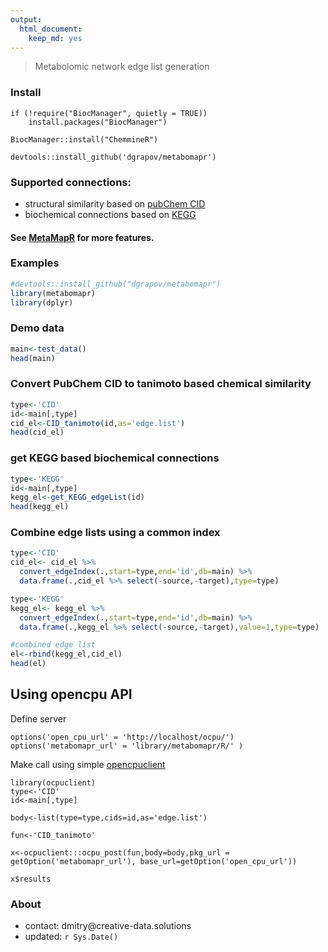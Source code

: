 ```yaml
---
output:
  html_document:
    keep_md: yes
---
```


> Metabolomic network edge list generation

### Install
```
if (!require("BiocManager", quietly = TRUE))
    install.packages("BiocManager")

BiocManager::install("ChemmineR")

devtools::install_github('dgrapov/metabomapr')
```

### Supported connections:
* structural similarity based on [pubChem CID](https://pubchem.ncbi.nlm.nih.gov/)
* biochemical connections based on [KEGG](http://www.genome.jp/kegg/)

#### See [MetaMapR](http://dgrapov.github.io/MetaMapR/) for more features.

### Examples
```r
#devtools::install_github("dgrapov/metabomapr")
library(metabomapr)
library(dplyr)
```

### Demo data
```r
main<-test_data() 
head(main)
```

### Convert PubChem CID to tanimoto based chemical similarity
```r
type<-'CID'
id<-main[,type]
cid_el<-CID_tanimoto(id,as='edge.list')
head(cid_el)
```

### get KEGG based biochemical connections
```r
type<-'KEGG'
id<-main[,type]
kegg_el<-get_KEGG_edgeList(id)
head(kegg_el)
```

### Combine edge lists using a common index
```r
type<-'CID'
cid_el<- cid_el %>%
  convert_edgeIndex(.,start=type,end='id',db=main) %>%
  data.frame(.,cid_el %>% select(-source,-target),type=type)

type<-'KEGG'
kegg_el<- kegg_el %>%
  convert_edgeIndex(.,start=type,end='id',db=main) %>%
  data.frame(.,kegg_el %>% select(-source,-target),value=1,type=type)

#combined edge list
el<-rbind(kegg_el,cid_el)
head(el)
```

## Using opencpu API

Define server
```
options('open_cpu_url' = 'http://localhost/ocpu/')
options('metabomapr_url' = 'library/metabomapr/R/' )
```

Make call using simple [opencpuclient](https://github.com/dgrapov/ocpuclient)
```
library(ocpuclient)
type<-'CID'
id<-main[,type]

body<-list(type=type,cids=id,as='edge.list')

fun<-'CID_tanimoto'

x<-ocpuclient:::ocpu_post(fun,body=body,pkg_url = getOption('metabomapr_url'), base_url=getOption('open_cpu_url'))

x$results 
```


### About
* contact: dmitry@creative-data.solutions
* updated: `r Sys.Date()`
